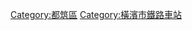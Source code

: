 {{noteTA
|1=zh-hans:都筑区; zh-hant:都筑區}}
[[Category:都筑區|Category:都筑區]]
[[Category:橫濱市鐵路車站|Category:橫濱市鐵路車站]]